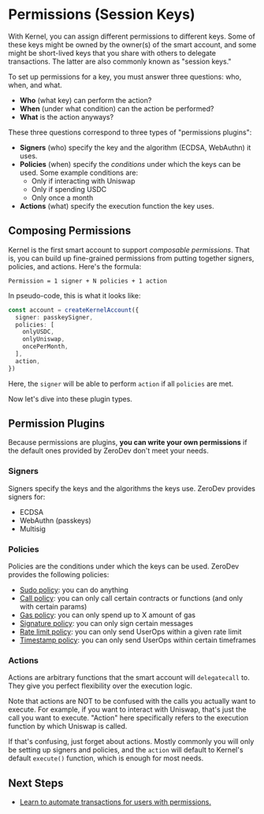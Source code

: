 # Permissions (Session Keys)

With Kernel, you can assign different permissions to different keys.  Some of these keys might be owned by the owner(s) of the smart account, and some might be short-lived keys that you share with others to delegate transactions.  The latter are also commonly known as "session keys."

To set up permissions for a key, you must answer three questions: who, when, and what.

- **Who** (what key) can perform the action?
- **When** (under what condition) can the action be performed?
- **What** is the action anyways?

These three questions correspond to three types of "permissions plugins":

- **Signers** (who) specify the key and the algorithm (ECDSA, WebAuthn) it uses.
- **Policies** (when) specify the *conditions* under which the keys can be used.  Some example conditions are:
  - Only if interacting with Uniswap
  - Only if spending USDC
  - Only once a month
- **Actions** (what) specify the execution function the key uses.

## Composing Permissions

Kernel is the first smart account to support *composable permissions*.  That is, you can build up fine-grained permissions from putting together signers, policies, and actions.  Here's the formula:

```
Permission = 1 signer + N policies + 1 action
```

In pseudo-code, this is what it looks like:

```ts
const account = createKernelAccount({
  signer: passkeySigner,
  policies: [
    onlyUSDC,
    onlyUniswap,
    oncePerMonth,
  ],
  action,
})
```

Here, the `signer` will be able to perform `action` if all `policies` are met.

Now let's dive into these plugin types.

## Permission Plugins

Because permissions are plugins, **you can write your own permissions** if the default ones provided by ZeroDev don't meet your needs.

### Signers

Signers specify the keys and the algorithms the keys use.  ZeroDev provides signers for:

- ECDSA
- WebAuthn (passkeys)
- Multisig

### Policies

Policies are the conditions under which the keys can be used.  ZeroDev provides the following policies:

- [Sudo policy](/smart-wallet/permissions/policies/sudo): you can do anything
- [Call policy](/smart-wallet/permissions/policies/call): you can only call certain contracts or functions (and only with certain params)
- [Gas policy](/smart-wallet/permissions/policies/gas): you can only spend up to X amount of gas
- [Signature policy](/smart-wallet/permissions/policies/signature): you can only sign certain messages
- [Rate limit policy](/smart-wallet/permissions/policies/rate-limit): you can only send UserOps within a given rate limit
- [Timestamp policy](/smart-wallet/permissions/policies/timestamp): you can only send UserOps within certain timeframes

### Actions

Actions are arbitrary functions that the smart account will `delegatecall` to.  They give you perfect flexibility over the execution logic.

Note that actions are NOT to be confused with the calls you actually want to execute.  For example, if you want to interact with Uniswap, that's just the call you want to execute.  "Action" here specifically refers to the execution function by which Uniswap is called.

If that's confusing, just forget about actions.  Mostly commonly you will only be setting up signers and policies, and the `action` will default to Kernel's default `execute()` function, which is enough for most needs.

## Next Steps

- [Learn to automate transactions for users with permissions.](/smart-wallet/permissions/transaction-automation)